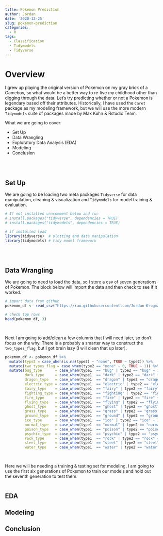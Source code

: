 ```yaml
---
title: Pokemon Prediction
author: Jordan
date: '2020-12-25'
slug: pokemon-prediction
categories:
  - R
tags:
  - Classification
  - Tidymodels
  - Tidyverse
---
```


# Overview

I grew up playing the original version of Pokemon on my gray brick of a Gameboy, so what would be a better way to re-live my childhood other than digging through the data.  Let's try predicting whether or not a Pokemon is legendary based off their attributes.  Historically, I have used the `Caret` package as my modeling framework, but we will use the more modern `Tidymodels` suite of packages made by Max Kuhn & Rstudio Team.

What we are going to cover:

+ Set Up
+ Data Wrangling 
+ Exploratory Data Analysis (EDA)
+ Modeling
+ Conclusion 

<br>
<br>

## Set Up

We are going to be loading two meta packages `Tidyverse` for data manipulation, cleaning & visualization and `Tidymodels` for model training & evaluation.    


```r
# If not installed unncomment below and run
# install.packages("tidyverse", dependencies = TRUE)
# install.packages("tidymodels", dependencies = TRUE)

# if installed load
library(tidyverse)  # plotting and data manipulation
library(tidymodels) # tidy model framework
```

<br>
<br>

## Data Wrangling 

We are going to need to load the data, so I store a csv of seven generations of Pokemon.  The block below will import the data and then check to see if it worked.  

```r
# import data from github
pokemon_df <- read_csv("https://raw.githubusercontent.com/Jordan-Krogmann/pokemon/master/data/pokemon.csv")

# check top rows
head(pokemon_df, 3)
```

<br>


Next I am going to add/clean a few columns that I will need later, so don't focus on the why.  There is a probably a smarter way to construct the `two_types_flag`, but I got brain lazy (I will clean that up later).   

```r
pokemon_df <- pokemon_df %>% 
  mutate(type2 = case_when(is.na(type2) ~ "none", TRUE ~ type2)) %>%
  mutate(two_types_flag = case_when(type2 == "none" ~ 0, TRUE ~ 1)) %>% 
  mutate(bug_type      = case_when(type1  == "bug" | type2 == "bug" ~ 1, TRUE ~ 0),
         dark_type     = case_when(type1  == "dark" | type2 == "dark" ~ 1, TRUE ~ 0),
         dragon_type   = case_when(type1  == "dragon" | type2 == "dragon" ~ 1, TRUE ~ 0),
         electric_type = case_when(type1  == "electric" | type2 == "electric" ~ 1, TRUE ~ 0),
         fairy_type    = case_when(type1  == "fairy" | type2 == "fairy" ~ 1, TRUE ~ 0),
         fighting_type = case_when(type1  == "fighting" | type2 == "fighting" ~ 1, TRUE ~ 0),
         fire_type     = case_when(type1  == "fire" | type2 == "fire" ~ 1, TRUE ~ 0),
         flying_type   = case_when(type1  == "flying" | type2 == "flying" ~ 1, TRUE ~ 0),
         ghost_type    = case_when(type1  == "ghost" | type2 == "ghost" ~ 1, TRUE ~ 0),
         grass_type    = case_when(type1  == "grass" | type2 == "grass" ~ 1, TRUE ~ 0),
         ground_type   = case_when(type1  == "ground" | type2 == "ground" ~ 1, TRUE ~ 0),
         ice_type      = case_when(type1  == "ice" | type2 == "ice" ~ 1, TRUE ~ 0),
         normal_type   = case_when(type1  == "normal" | type2 == "normal" ~ 1, TRUE ~ 0),
         poison_type   = case_when(type1  == "poison" | type2 == "poison" ~ 1, TRUE ~ 0),
         psychic_type  = case_when(type1  == "psychic" | type2 == "psychic" ~ 1, TRUE ~ 0),
         rock_type     = case_when(type1  == "rock" | type2 == "rock" ~ 1, TRUE ~ 0),
         steel_type    = case_when(type1  == "steel" | type2 == "steel" ~ 1, TRUE ~ 0),
         water_type    = case_when(type1  == "water" | type2 == "water" ~ 1, TRUE ~ 0))
```

<br>

Here we will be needing a training & testing set for modeling.  I am going to use the first six generations of Pokemon to train our models and hold out the seventh generation to test them.

```r

```

## EDA

## Modeling

## Conclusion


